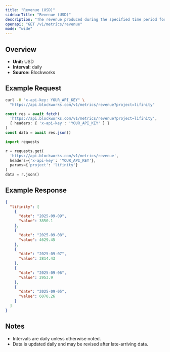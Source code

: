 ```yaml
---
title: "Revenue (USD)"
sidebarTitle: "Revenue (USD)"
description: "The revenue produced during the specified time period for given project."
openapi: "GET /v1/metrics/revenue"
mode: "wide"
---
```


## Overview

- **Unit:** USD
- **Interval:** daily
- **Source:** Blockworks

## Example Request

<CodeGroup>

```bash cURL
curl -H "x-api-key: YOUR_API_KEY" \
  "https://api.blockworks.com/v1/metrics/revenue?project=lifinity"
```

```typescript TypeScript
const res = await fetch(
  'https://api.blockworks.com/v1/metrics/revenue?project=lifinity',
  { headers: { 'x-api-key': 'YOUR_API_KEY' } }
)
const data = await res.json()
```

```python Python
import requests

r = requests.get(
  'https://api.blockworks.com/v1/metrics/revenue',
  headers={'x-api-key': 'YOUR_API_KEY'},
  params={'project': 'lifinity'}
)
data = r.json()
```

</CodeGroup>

## Example Response

```json
{
  "lifinity": [
    {
      "date": "2025-09-09",
      "value": 3850.1
    },
    {
      "date": "2025-09-08",
      "value": 4629.45
    },
    {
      "date": "2025-09-07",
      "value": 3814.43
    },
    {
      "date": "2025-09-06",
      "value": 2953.9
    },
    {
      "date": "2025-09-05",
      "value": 6070.26
    }
  ]
}
```

## Notes
- Intervals are daily unless otherwise noted.
- Data is updated daily and may be revised after late-arriving data.